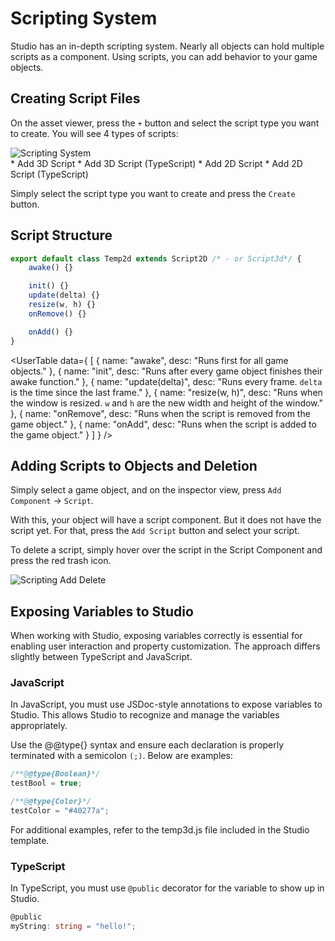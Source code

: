 
# Scripting System


Studio has an in-depth scripting system. Nearly all objects can hold multiple scripts as a component.
Using scripts, you can add behavior to your game objects.

## Creating Script Files

On the asset viewer, press the `+` button and select the script type you want to create. You will see 4 types of scripts:


<div className="flex flex-col md:flex-row ">
    <Image src="/studio-docs/advanced/script-creation.png" alt="Scripting System" width={400} height={300} className="mt-6 rounded-lg overflow-hidden" />
    <div className="flex flex-col items-center justify-center px-8">
    * Add 3D Script
    * Add 3D Script (TypeScript)
    * Add 2D Script
    * Add 2D Script (TypeScript)
    </div>
</div>

Simply select the script type you want to create and press the `Create` button.

## Script Structure

```js
export default class Temp2d extends Script2D /* - or Script3d*/ {
	awake() {}

	init() {}
	update(delta) {}
	resize(w, h) {}
	onRemove() {}

	onAdd() {}
}
```

<UserTable data={
    [
        { name: "awake", desc: "Runs first for all game objects." },
        { name: "init", desc: "Runs after every game object finishes their awake function." },
        { name: "update(delta)", desc: "Runs every frame. `delta` is the time since the last frame." },
        { name: "resize(w, h)", desc: "Runs when the window is resized. `w` and `h` are the new width and height of the window." },
        { name: "onRemove", desc: "Runs when the script is removed from the game object." },
        { name: "onAdd", desc: "Runs when the script is added to the game object." }
    ]
} />


## Adding Scripts to Objects and Deletion

Simply select a game object, and on the inspector view, press `Add Component` -> `Script`.

With this, your object will have a script component. But it does not have the script yet. For that, press the `Add Script` button
and select your script. 

To delete a script, simply hover over the script in the Script Component and press the red trash icon.

<Image src="/studio-docs/advanced/script-add-delete.gif" alt="Scripting Add Delete" width={400} height={300} className="mt-6 rounded-lg overflow-hidden" />

## Exposing Variables to Studio

When working with Studio, exposing variables correctly is essential for enabling user interaction and property customization. The approach differs slightly between TypeScript and JavaScript.

### JavaScript

In JavaScript, you must use JSDoc-style annotations to expose variables to Studio. This allows Studio to recognize and manage the variables appropriately.

Use the @@type{} syntax and ensure each declaration is properly terminated with a semicolon `(;)`. Below are examples:

```js
/**@@type{Boolean}*/
testBool = true;

/**@@type{Color}*/
testColor = "#40277a";
```

<Callout type="info">For additional examples, refer to the temp3d.js file included in the Studio template.</Callout>

### TypeScript

In TypeScript, you must use `@public` decorator for the variable to show up in Studio.

```ts
@public
myString: string = "hello!";
```